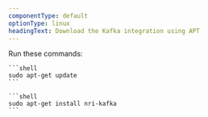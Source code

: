 ```yaml
---
componentType: default
optionType: linux
headingText: Download the Kafka integration using APT
---
```


Run these commands:

    ```shell
    sudo apt-get update
    ```

    ```shell
    sudo apt-get install nri-kafka
    ```
